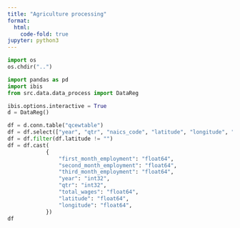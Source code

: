 ```yaml
---
title: "Agriculture processing"
format:
  html:
    code-fold: true
jupyter: python3
---
```


```python
import os
os.chdir("..")
```

```python
import pandas as pd
import ibis
from src.data.data_process import DataReg

ibis.options.interactive = True
d = DataReg()
```

```python
df = d.conn.table("qcewtable")
df = df.select(["year", "qtr", "naics_code", "latitude", "longitude", "first_month_employment", "second_month_employment", "third_month_employment", "total_wages"])
df = df.filter(df.latitude != "")
df = df.cast(
            {
                "first_month_employment": "float64",
                "second_month_employment": "float64",
                "third_month_employment": "float64",
                "year": "int32",
                "qtr": "int32",
                "total_wages": "float64",
                "latitude": "float64",
                "longitude": "float64",
            })
df
```